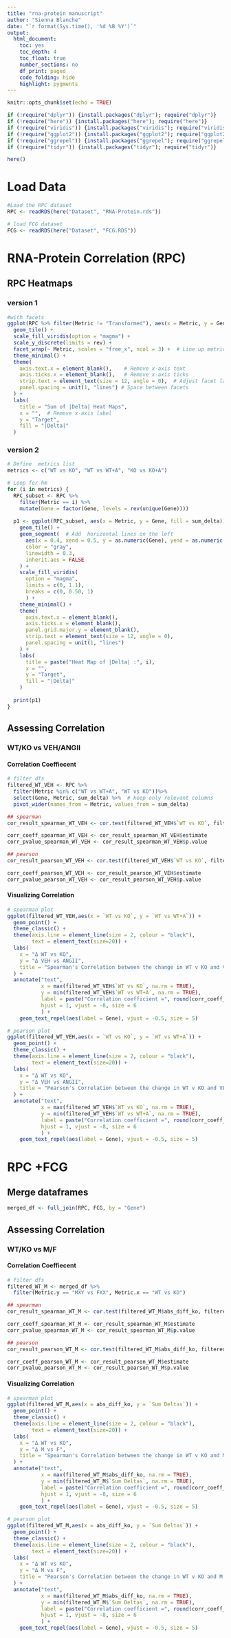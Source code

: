 ```yaml
---
title: "rna-protein manuscript"
author: "Sienna Blanche"
date: "`r format(Sys.time(), '%d %B %Y')`"
output: 
  html_document:
    toc: yes
    toc_depth: 4
    toc_float: true
    number_sections: no
    df_print: paged
    code_folding: hide
    highlight: pygments
---
```


```r
knitr::opts_chunk$set(echo = TRUE)
```

```r

if (!require("dplyr")) {install.packages("dplyr"); require("dplyr")}
if (!require("here")) {install.packages("here"); require("here")}
if (!require("viridis")) {install.packages("viridis"); require("viridis")}
if (!require("ggplot2")) {install.packages("ggplot2"); require("ggplot2")}
if (!require("ggrepel")) {install.packages("ggrepel"); require("ggrepel")}
if (!require("tidyr")) {install.packages("tidyr"); require("tidyr")}

here()
```

# Load Data

```r

#Load the RPC dataset
RPC <- readRDS(here("Dataset", "RNA-Protein.rds"))

# load FCG dataset
FCG <- readRDS(here("Dataset", "FCG.RDS"))

```

# RNA-Protein Correlation (RPC) 

## RPC Heatmaps

### version 1

```r

#with facets
ggplot(RPC %>% filter(Metric != "Transformed"), aes(x = Metric, y = Gene, fill = sum_delta)) +
  geom_tile() +
  scale_fill_viridis(option = "magma") +
  scale_y_discrete(limits = rev) +  
  facet_wrap(~ Metric, scales = "free_x", ncol = 3) +  # Line up metrics horizontally
  theme_minimal() +
  theme(
    axis.text.x = element_blank(),    # Remove x-axis text
    axis.ticks.x = element_blank(),   # Remove x-axis ticks
    strip.text = element_text(size = 12, angle = 0),  # Adjust facet label size and angle  
    panel.spacing = unit(1, "lines") # Space between facets
  ) +
  labs(
    title = "Sum of |Delta| Heat Maps",
    x = "",  # Remove x-axis label  
    y = "Target",
    fill = "|Delta|"
  )
```

### version 2

```r

# Define  metrics list
metrics <- c("WT vs KO", "WT vs WT+A", "KO vs KO+A")   

# Loop for hm
for (i in metrics) {
  RPC_subset <- RPC %>%
    filter(Metric == i) %>%
    mutate(Gene = factor(Gene, levels = rev(unique(Gene))))
  
  p1 <- ggplot(RPC_subset, aes(x = Metric, y = Gene, fill = sum_delta)) +
    geom_tile() +
    geom_segment(  # Add  horizontal lines on the left
      aes(x = 0.4, xend = 0.5, y = as.numeric(Gene), yend = as.numeric(Gene)),
      color = "gray",
      linewidth = 0.3,
      inherit.aes = FALSE
    ) +
    scale_fill_viridis(
      option = "magma", 
      limits = c(0, 1.1),
      breaks = c(0, 0.50, 1)
      ) +
    theme_minimal() +
    theme(
      axis.text.x = element_blank(),    
      axis.ticks.x = element_blank(),   
      panel.grid.major.y = element_blank(),  
      strip.text = element_text(size = 12, angle = 0),  
      panel.spacing = unit(1, "lines")
    ) +
    labs(
      title = paste("Heat Map of |Delta| :", i),
      x = "",  
      y = "Target",
      fill = "|Delta|"
    )
  
  print(p1)
}
```

## Assessing Correlation

### WT/KO vs VEH/ANGII

#### Correlation Coeffiecent 

```r

# filter dfs
filtered_WT_VEH <- RPC %>% 
  filter(Metric %in% c("WT vs WT+A", "WT vs KO"))%>%
  select(Gene, Metric, sum_delta) %>%  # keep only relevant columns
  pivot_wider(names_from = Metric, values_from = sum_delta)

## spearman
cor_result_spearman_WT_VEH <- cor.test(filtered_WT_VEH$`WT vs KO`, filtered_WT_VEH$`WT vs WT+A`, method = "spearman")

corr_coeff_spearman_WT_VEH <- cor_result_spearman_WT_VEH$estimate
corr_pvalue_spearman_WT_VEH <- cor_result_spearman_WT_VEH$p.value

## pearson
cor_result_pearson_WT_VEH <- cor.test(filtered_WT_VEH$`WT vs KO`, filtered_WT_VEH$`WT vs WT+A`, method = "pearson")

corr_coeff_pearson_WT_VEH <- cor_result_pearson_WT_VEH$estimate
corr_pvalue_pearson_WT_VEH <- cor_result_pearson_WT_VEH$p.value
```

#### Visualizing Correlation 

```r

# spearman plot
ggplot(filtered_WT_VEH,aes(x = `WT vs KO`, y = `WT vs WT+A`)) +
  geom_point() +
  theme_classic() +
  theme(axis.line = element_line(size = 2, colour = "black"),
        text = element_text(size=20)) +
  labs(
    x = "Δ WT vs KO",
    y = "Δ VEH vs ANGII",
    title = "Spearman's Correlation between the change in WT v KO and VEH v ANGII"
  ) +
  annotate("text", 
           x = max(filtered_WT_VEH$`WT vs KO`, na.rm = TRUE), 
           y = min(filtered_WT_VEH$`WT vs WT+A`, na.rm = TRUE),
           label = paste("Correlation coefficient =", round(corr_coeff_spearman_WT_VEH, 2), "\n", "p-value =", round(corr_pvalue_spearman_WT_VEH, 2)),
           hjust = 1, vjust = -8, size = 6
           ) +
    geom_text_repel(aes(label = Gene), vjust = -0.5, size = 5) 

# pearson plot
ggplot(filtered_WT_VEH,aes(x = `WT vs KO`, y = `WT vs WT+A`)) +
  geom_point() +
  theme_classic() +
  theme(axis.line = element_line(size = 2, colour = "black"),
        text = element_text(size=20)) +
  labs(
    x = "Δ WT vs KO",
    y = "Δ VEH vs ANGII",
    title = "Pearson's Correlation between the change in WT v KO and VEH v ANGII"
  ) +
  annotate("text", 
           x = max(filtered_WT_VEH$`WT vs KO`, na.rm = TRUE), 
           y = min(filtered_WT_VEH$`WT vs WT+A`, na.rm = TRUE),
           label = paste("Correlation coefficient =", round(corr_coeff_pearson_WT_VEH, 2), "\n", "p-value =", round(corr_pvalue_pearson_WT_VEH, 2)),
           hjust = 1, vjust = -8, size = 6
           ) +
    geom_text_repel(aes(label = Gene), vjust = -0.5, size = 5) 
```

# RPC +FCG

## Merge dataframes

```r

merged_df <- full_join(RPC, FCG, by = "Gene")
```

## Assessing Correlation

### WT/KO vs M/F

#### Correlation Coeffiecent 

```r

# filter dfs
filtered_WT_M <- merged_df %>% 
  filter(Metric.y == "MXY vs FXX", Metric.x == "WT vs KO")

## spearman
cor_result_spearman_WT_M <- cor.test(filtered_WT_M$abs_diff_ko, filtered_WT_M$`Sum Deltas`, method = "spearman")

corr_coeff_spearman_WT_M <- cor_result_spearman_WT_M$estimate
corr_pvalue_spearman_WT_M <- cor_result_spearman_WT_M$p.value

## pearson
cor_result_pearson_WT_M <- cor.test(filtered_WT_M$abs_diff_ko, filtered_WT_M$`Sum Deltas`, method = "pearson")

corr_coeff_pearson_WT_M <- cor_result_pearson_WT_M$estimate
corr_pvalue_pearson_WT_M <- cor_result_pearson_WT_M$p.value
```

#### Visualizing Correlation 

```r

# spearman plot
ggplot(filtered_WT_M,aes(x = abs_diff_ko, y = `Sum Deltas`)) +
  geom_point() +
  theme_classic() +
  theme(axis.line = element_line(size = 2, colour = "black"),
        text = element_text(size=20)) +
  labs(
    x = "Δ WT vs KO",
    y = "Δ M vs F",
    title = "Spearman's Correlation between the change in WT v KO and M v F"
  ) +
  annotate("text", 
           x = max(filtered_WT_M$abs_diff_ko, na.rm = TRUE), 
           y = min(filtered_WT_M$`Sum Deltas`, na.rm = TRUE),
           label = paste("Correlation coefficient =", round(corr_coeff_spearman_WT_M, 2), "\n", "p-value =", round(corr_pvalue_spearman_WT_M, 2)),
           hjust = 1, vjust = -8, size = 6
           ) +
    geom_text_repel(aes(label = Gene), vjust = -0.5, size = 5) 

# pearson plot
ggplot(filtered_WT_M,aes(x = abs_diff_ko, y = `Sum Deltas`)) +
  geom_point() +
  theme_classic() +
  theme(axis.line = element_line(size = 2, colour = "black"),
        text = element_text(size=20)) +
  labs(
    x = "Δ WT vs KO",
    y = "Δ M vs F",
    title = "Pearson's Correlation between the change in WT v KO and M v F"
  ) +
  annotate("text", 
           x = max(filtered_WT_M$abs_diff_ko, na.rm = TRUE), 
           y = min(filtered_WT_M$`Sum Deltas`, na.rm = TRUE),
           label = paste("Correlation coefficient =", round(corr_coeff_pearson_WT_M, 2), "\n", "p-value =", round(corr_pvalue_pearson_WT_M, 2)),
           hjust = 1, vjust = -8, size = 6
           ) +
    geom_text_repel(aes(label = Gene), vjust = -0.5, size = 5) 
```


